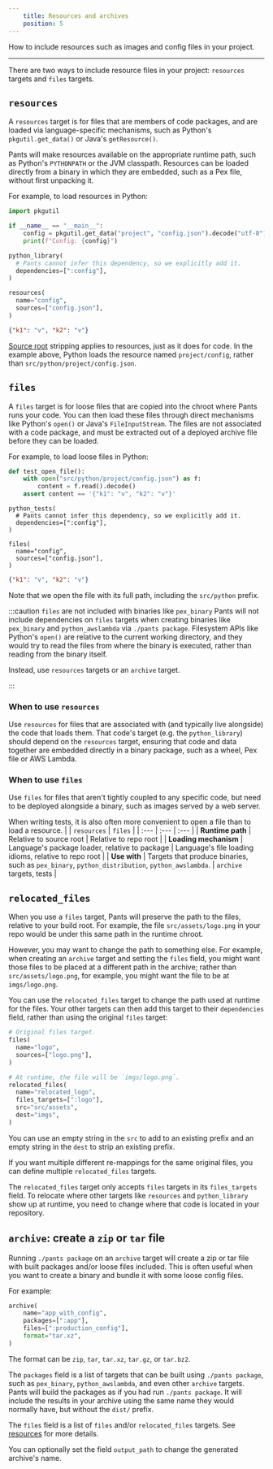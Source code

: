 ```yaml
---
    title: Resources and archives
    position: 5
---
```


How to include resources such as images and config files in your project.

---

There are two ways to include resource files in your project: `resources` targets and `files` targets.
## `resources`
A `resources` target is for files that are members of code packages, and are loaded via language-specific mechanisms, such as Python's `pkgutil.get_data()` or Java's `getResource()`.  

Pants will make resources available on the appropriate runtime path, such as Python's `PYTHONPATH` or the JVM classpath. Resources can be loaded directly from a binary in which they are embedded, such as a Pex file, without first unpacking it.

For example, to load resources in Python:
```python tab={"label":"src/python/project/app.py"}
import pkgutil

if __name__ == "__main__":
    config = pkgutil.get_data("project", "config.json").decode("utf-8")
    print(f"Config: {config}")
```

```python tab={"label":"src/python/project/BUILD"}
python_library(
  # Pants cannot infer this dependency, so we explicitly add it.
  dependencies=[":config"],
)

resources(
  name="config",
  sources=["config.json"],
)
```

```json tab={"label":"src/python/project/config.json"}
{"k1": "v", "k2": "v"} 
```

 [Source root](./key-concepts/source-roots.mdx) stripping applies to resources, just as it does for code. In the example above, Python loads the resource named `project/config`, rather than `src/python/project/config.json`. 
## `files`
A `files` target is for loose files that are copied into the chroot where Pants runs your code. You can then load these files through direct mechanisms like Python's `open()` or Java's `FileInputStream`. The files are not associated with a code package, and must be extracted out of a deployed archive file before they can be loaded.

For example, to load loose files in Python:
```python tab={"label":"src/python/project/app_test.py"}
def test_open_file():
    with open("src/python/project/config.json") as f:
        content = f.read().decode()
    assert content == '{"k1": "v", "k2": "v"}'
```

```text tab={"label":"src/python/project/BUILD"}
python_tests(
  # Pants cannot infer this dependency, so we explicitly add it.
  dependencies=[":config"],
)

files(
  name="config",
  sources=["config.json"],
)
```

```json tab={"label":"src/python/project/config.json"}
{"k1": "v", "k2": "v"} 
```

Note that we open the file with its full path, including the `src/python` prefix.

:::caution `files` are not included with binaries like `pex_binary`
Pants will not include dependencies on `files` targets when creating binaries like `pex_binary` and `python_awslambda` via `./pants package`. Filesystem APIs like Python's `open()` are relative to the current working directory, and they would try to read the files from where the binary is executed, rather than reading from the binary itself.

Instead, use `resources` targets or an `archive` target.

:::

### When to use `resources`

Use `resources`  for files that are associated with (and typically live alongside) the code that loads them. That code's target (e.g. the `python_library`) should depend on the `resources` target, ensuring that code and data together are embedded directly in a binary package, such as a wheel, Pex file or AWS Lambda.

### When to use `files`

Use `files` for files that aren't tightly coupled to any specific code, but need to be deployed alongside a binary, such as images served by a web server.

When writing tests, it is also often more convenient to open a file than to load a resource.
|  | `resources` | `files` |
| :--- | :--- | :--- |
| **Runtime path** | Relative to source root | Relative to repo root |
| **Loading mechanism** | Language's package loader, relative to package | Language's file loading idioms, relative to repo root |
| **Use with** | Targets that produce binaries, such as `pex_binary`, `python_distribution`, `python_awslambda`. | `archive` targets, tests |


## `relocated_files`
When you use a `files` target, Pants will preserve the path to the files, relative to your build root. For example, the file `src/assets/logo.png` in your repo would be under this same path in the runtime chroot.

However, you may want to change the path to something else. For example, when creating an `archive` target and setting the `files` field, you might want those files to be placed at a different path in the archive; rather than `src/assets/logo.png`, for example, you might want the file to be at `imgs/logo.png`.

You can use the `relocated_files` target to change the path used at runtime for the files. Your other targets can then add this target to their `dependencies` field, rather than using the original `files` target:
```python title="src/assets/BUILD"
# Original files target.
files(
  name="logo",
  sources=["logo.png"],
)

# At runtime, the file will be `imgs/logo.png`.
relocated_files(
  name="relocated_logo",
  files_targets=[":logo"],
  src="src/assets",
  dest="imgs",
)
```

You can use an empty string in the `src` to add to an existing prefix and an empty string in the `dest` to strip an existing prefix.

If you want multiple different re-mappings for the same original files, you can define multiple `relocated_files` targets.

The `relocated_files` target only accepts `files` targets in its `files_targets` field. To relocate where other targets like `resources` and `python_library` show up at runtime, you need to change where that code is located in your repository.
## `archive`: create a `zip` or `tar` file
Running `./pants package` on an `archive` target will create a zip or tar file with built packages and/or loose files included. This is often useful when you want to create a binary and bundle it with some loose config files.

For example:
```python title="project/BUILD"
archive(
    name="app_with_config",
    packages=[":app"],
    files=[":production_config"],
    format="tar.xz",
)
```

The format can be `zip`, `tar`, `tar.xz`, `tar.gz`, or `tar.bz2`.

The `packages` field is a list of targets that can be built using `./pants package`, such as `pex_binary`, `python_awslambda`, and even other `archive` targets. Pants will build the packages as if you had run `./pants package`. It will include the results in your archive using the same name they would normally have, but without the `dist/` prefix.

The `files` field is a list of `files` and/or `relocated_files` targets. See [resources](./resources-and-archives.mdx) for more details.

You can optionally set the field `output_path` to change the generated archive's name.